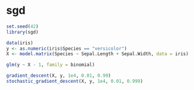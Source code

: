 sgd
===========


```r
set.seed(42)
library(sgd)

data(iris)
y <- as.numeric(iris$Species == "versicolor")
X <- model.matrix(Species ~ Sepal.Length + Sepal.Width, data = iris)

glm(y ~ X - 1, family = binomial)

gradient_descent(X, y, 1e4, 0.01, 0.99)
stochastic_gradient_descent(X, y, 1e4, 0.01, 0.999)
```

